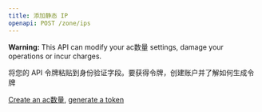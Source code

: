 ```yaml
---
title: 添加静态 IP
openapi: POST /zone/ips
---
```

<Warning> **Warning:** This API can modify your ac数量 settings, damage your operations or incur charges.</Warning>

<Tip>
将您的 API 令牌粘贴到身份验证字段。要获得令牌，创建账户并了解如何生成令牌

[Create an ac数量](https://brightdata.com/?hs_signup=1&utm_source=docs&utm_campaign=playground), [generate a token](/api-reference/unlocker/api_token)
</Tip>
